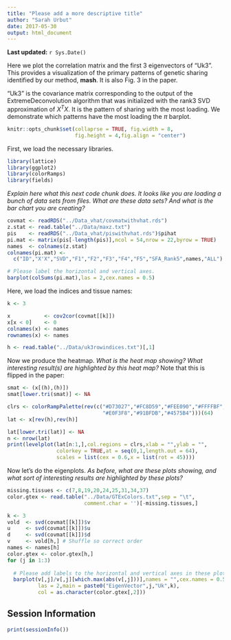 ```yaml
---
title: "Please add a more descriptive title"
author: "Sarah Urbut"
date: 2017-05-30
output: html_document
---
```


**Last updated:** `r Sys.Date()`

Here we plot the correlation matrix and the first 3 eigenvectors of "Uk3". This
provides a visualization of the primary patterns of genetic sharing identified
by our method, **mash**. It is also Fig. 3 in the paper.

"Uk3" is the covariance matrix corresponding to the output of the
ExtremeDeconvolution algorithm that was initialized with the rank3 SVD
approximation of $X^TX$. It is the pattern of sharing with the most loading. 
We demonstrate which patterns have the most loading the $\pi$ barplot.

```r
knitr::opts_chunk$set(collaprse = TRUE, fig.width = 8,
                      fig.height = 4,fig.align = "center")
```

First, we load the necessary libraries.

```r
library(lattice)
library(ggplot2)
library(colorRamps)
library(fields)
```

*Explain here what this next code chunk does. It looks like you are loading
a bunch of data sets from files. What are these data sets? And what is the
bar chart you are creating?*

```r
covmat <- readRDS("../Data_vhat/covmatwithvhat.rds")
z.stat <- read.table("../Data/maxz.txt")
pis    <- readRDS("../Data_vhat/piswithvhat.rds")$pihat
pi.mat <- matrix(pis[-length(pis)],ncol = 54,nrow = 22,byrow = TRUE)
names  <- colnames(z.stat)
colnames(pi.mat) <-
  c("ID","X'X","SVD","F1","F2","F3","F4","F5","SFA_Rank5",names,"ALL")

# Please label the horizontal and vertical axes.
barplot(colSums(pi.mat),las = 2,cex.names = 0.5)
```

Here, we load the indices and tissue names:

```r
k <- 3

x           <- cov2cor(covmat[[k]])
x[x < 0]    <- 0
colnames(x) <- names
rownames(x) <- names

h <- read.table("../Data/uk3rowindices.txt")[,1]
```

Now we produce the heatmap. *What is the heat map showing? What interesting 
result(s) are highlighted by this heat map?* Note that this is flipped in 
the paper:

```r
smat <- (x[(h),(h)])
smat[lower.tri(smat)] <- NA

clrs <- colorRampPalette(rev(c("#D73027","#FC8D59","#FEE090","#FFFFBF",
                               "#E0F3F8","#91BFDB","#4575B4")))(64)
lat <- x[rev(h),rev(h)]

lat[lower.tri(lat)] <- NA
n <- nrow(lat)
print(levelplot(lat[n:1,],col.regions = clrs,xlab = "",ylab = "",
                colorkey = TRUE,at = seq(0,1,length.out = 64),
                scales = list(cex = 0.6,x = list(rot = 45))))
```

Now let's do the eigenplots. *As before, what are these plots showing,
and what sort of interesting results are highlighted by these plots?*

```r
missing.tissues <- c(7,8,19,20,24,25,31,34,37)
color.gtex <- read.table("../Data/GTExColors.txt",sep = "\t",
                         comment.char = '')[-missing.tissues,]

k <- 3
vold  <- svd(covmat[[k]])$v
u     <- svd(covmat[[k]])$u
d     <- svd(covmat[[k]])$d
v     <- vold[h,] # Shuffle so correct order
names <- names[h]
color.gtex <- color.gtex[h,]
for (j in 1:3)
  
  # Please add labels to the horizontal and vertical axes in these plots.
  barplot(v[,j]/v[,j][which.max(abs(v[,j]))],names = "",cex.names = 0.5,
          las = 2,main = paste0("EigenVector",j,"Uk",k),
          col = as.character(color.gtex[,2]))
```

## Session Information

```r
print(sessionInfo())
```
